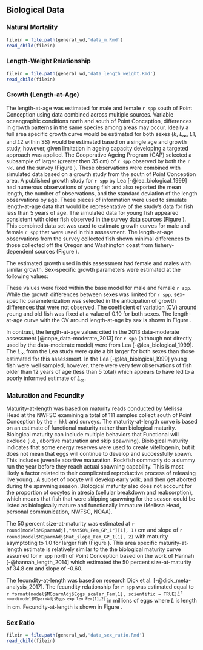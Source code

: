## Biological Data

### Natural Mortality

```r
filein = file.path(general_wd,'data_m.Rmd')
read_child(filein)
```

### Length-Weight Relationship

```r
filein = file.path(general_wd,'data_length_weight.Rmd')
read_child(filein)
```

### Growth (Length-at-Age)

The length-at-age was estimated for male and female `r spp` south of Point Conception using data combined across multiple sources.  Variable oceangraphic conditions north and south of Point Conception, differences in growth patterns in the same species among areas may occur. Ideally a full area specific growth curve would be estimated for both sexes ($k$, $L_{\infty}$, $L1$, and $L2$ within SS) would be estimated based on a single age and growth study, however, given limitation in ageing capacity developing a targeted approach was applied. The Cooperative Ageing Program (CAP) selected a subsample of larger (greater then 35 cm) of `r spp` observed by both the `r hkl` and the \Gls{s-wcgbt} survey (Figure \ref{fig:survey-len-at-age-data}). These observations were combined with simulated data based on a growth study from the south of Point Conception area.  A published growth study for `r spp` by Lea [-@lea_biological_1999] had numerous observations of young fish and also reported the mean length, the number of observations, and the standard deviation of the length observations by age. These pieces of information were used to simulate length-at-age data that would be representative of the study's data for fish less than 5 years of age. The simulated data for young fish appeared consistent with older fish observed in the survey data sources (Figure \ref{fig:south-len-at-age-data}). This combined data set was used to estimate growth curves for male and female `r spp` that were used in this assessment. The length-at-age observations from the survey collected fish shown minimal differences to those collected off the Oregon and Washington coast from fishery-dependent sources (Figure \ref{fig:len-at-age-comp}).

The estimated growth used in this assessment had female and males with similar growth.  Sex-specific growth parameters were estimated at the following values:

\begin{centering}

Females $L_{\infty}$ = `r round(model$MGparmAdj$L_at_Amax_Fem_GP_1[1], 1)` cm; $k$ = `r round(model$MGparmAdj$VonBert_K_Fem_GP_1[1], 3)`

Males $L_{\infty}$ = `r round(model$MGparmAdj$L_at_Amax_Mal_GP_1[1], 1)` cm; $k$ = `r round(model$MGparmAdj$VonBert_K_Mal_GP_1[1], 3)`

\end{centering}

These values were fixed within the base model for male and female `r spp`. While the growth differences between sexes was limited for `r spp`, sex-specific parameterization was selected in the anticipation of growth differences that were not observed. The coefficient of variation (CV) around young and old fish was fixed at a value of 0.10 for both sexes. The length-at-age curve with the CV around length-at-age by sex is shown in Figure \ref{fig:len-age-ss}. 

In contrast, the length-at-age values cited in the 2013 data-moderate assessment [@cope_data-moderate_2013] for `r spp` (although not directly used by the data-moderate model) were from Lea [-@lea_biological_1999]. The $L_{\infty}$ from the Lea study were quite a bit larger for both sexes than those estimated for this assessment. In the Lea [-@lea_biological_1999] young fish were well sampled, however, there were very few observations of fish older than 12 years of age (less than 5 total) which appears to have led to a poorly informed estimate of $L_{\infty}$.    


### Maturation and Fecundity

Maturity-at-length was based on maturity reads conducted by Melissa Head at the NWFSC examining a total of 111 samples collect south of Point Conception by the `r hkl` and \Gls{s-wcgbt} surveys. The maturity-at-length curve is based on an estimate of functional maturity rather than biological maturity. Biological maturity can include multiple behaviors that Functional will exclude (i.e., abortive maturation and skip spawning). Biological maturity indicates that some energy reserves were used to create vitellogenin, but it does not mean that eggs will continue to develop and successfully spawn. This includes juvenile abortive maturation. Rockfish commonly do a dummy run the year before they reach actual spawning capability. This is most likely a factor related to their complicated reproductive process of releasing live young.. A subset of oocyte will develop early yolk, and then get aborted during the spawning season. Biological maturity also does not account for the proportion of oocytes in atresia (cellular breakdown and reabsorption), which means that fish that were skipping spawning for the season could be listed as biologically mature and functionally immature (Melissa Head, personal communication, NWFSC, NOAA). 

The 50 percent size-at-maturity was estimated at `r round(model$MGparmAdj[,"Mat50%_Fem_GP_1"][1], 1)` cm and slope of `r round(model$MGparmAdj$Mat_slope_Fem_GP_1[1], 2)` with maturity asymptoting to 1.0 for larger fish (Figure \ref{fig:maturity}). This area specific maturity-at-length estimate is relatively similar to the the biological maturity curve assumed for `r spp` north of Point Conception based on the work of Hannah [-@hannah_length_2014] which estimated the 50 percent size-at-maturity of 34.8 cm and slope of -0.60.  

The fecundity-at-length was based on research Dick et al. [-@dick_meta-analysis_2017]. The fecundity relationship for `r spp` was estimated equal to `r format(model$MGparmAdj$Eggs_scalar_Fem[1], scientific = TRUE)`$L$^`r round(model$MGparmAdj$Eggs_exp_len_Fem[1],2)`^ in millions of eggs where $L$ is length in cm. Fecundity-at-length is shown in Figure \ref{fig:fecundity}.


### Sex Ratio

```r
filein = file.path(general_wd,'data_sex_ratio.Rmd')
read_child(filein)
```
